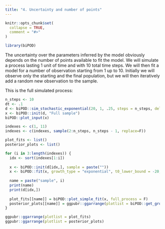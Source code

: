 ```yaml
---
title: "4. Uncertainty and number of points"
---
```


```r
knitr::opts_chunk$set(
  collapse = TRUE,
  comment = "#>"
)
```

```r
library(biPOD)
```

The uncertainty over the parameters inferred by the model obviously depends on the number of points available to fit the model. 
We will simulate a process lasting 1 unit of time and with 10 total time steps. We will then fit a model for a number of observation starting from 1 up to 10.
Initially we will observe only the starting and the final population, but we will then iteratively add a random new observation to the sample.

This is the full simulated process:

```r
n_steps <- 10
dt <- .1
d <- biPOD::sim_stochastic_exponential(20, 1, .25, steps = n_steps, delta_t = dt)
x <- biPOD::init(d, "Full sample")
biPOD::plot_input(x)
```

```r
indexes <- c(1, 11)
indexes <- c(indexes, sample(2:n_steps, n_steps - 1, replace=F))

plot_fits <- list()
posterior_plots <- list()

for (i in 3:length(indexes)) {
  idx <- sort(indexes[1:i])
  
  x <- biPOD::init(d[idx,], sample = paste(""))
  x <- biPOD::fit(x, growth_type = "exponential", t0_lower_bound = -20, factor_size = .01)
  
  name = paste("sample", i)
  print(name)
  print(d[idx,])
  
  plot_fits[[name]] = biPOD::plot_simple_fit(x, full_process = F)
  posterior_plots[[name]] = ggpubr::ggarrange(plotlist = biPOD::get_growth_rate_posteriors(x))
}
```

```r
ggpubr::ggarrange(plotlist = plot_fits)
ggpubr::ggarrange(plotlist = posterior_plots)
```
